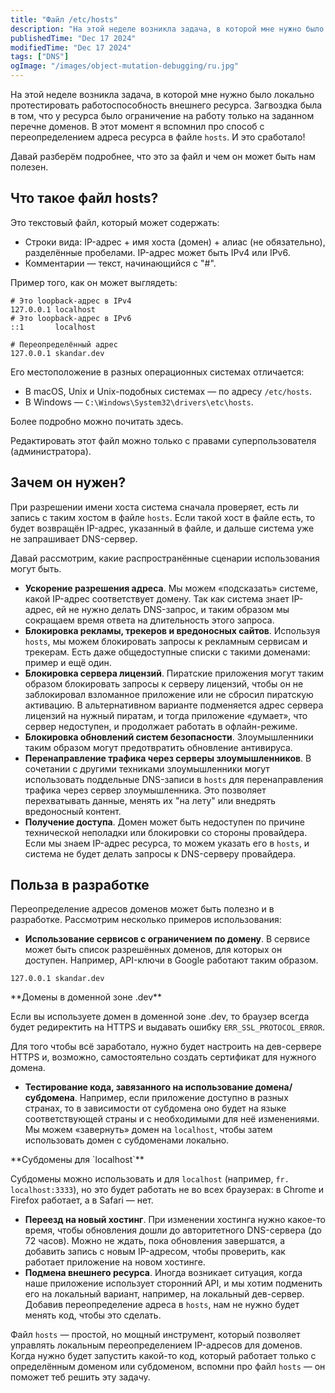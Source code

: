 ```yaml
---
title: "Файл /etc/hosts"
description: "На этой неделе возникла задача, в которой мне нужно было локально протестировать работоспособность внешнего ресурса. Загвоздка была в том, что у ресурса было ограничение на работу только на заданном перечне доменов. В этот момент я вспомнил про способ c переопределением адреса ресурса в файле /etc/hosts. И это сработало!"
publishedTime: "Dec 17 2024"
modifiedTime: "Dec 17 2024"
tags: ["DNS"]
ogImage: "/images/object-mutation-debugging/ru.jpg"
---
```


На этой неделе возникла задача, в которой мне нужно было локально протестировать работоспособность внешнего ресурса. Загвоздка была в том, что у ресурса было ограничение на работу только на заданном перечне доменов. В этот момент я вспомнил про способ с переопределением адреса ресурса в файле `hosts`. И это сработало!

Давай разберём подробнее, что это за файл и чем он может быть нам полезен.

## Что такое файл hosts?

Это текстовый файл, который может содержать:

- Строки вида: IP-адрес + имя хоста (домен) + алиас (не обязательно), разделённые пробелами. IP-адрес может быть IPv4 или IPv6.
- Комментарии — текст, начинающийся с "#".

Пример того, как он может выглядеть:

```plaintext
# Это loopback-адрес в IPv4
127.0.0.1 localhost
# Это loopback-адрес в IPv6
::1       localhost

# Переопределённый адрес
127.0.0.1 skandar.dev
```

Его местоположение в разных операционных системах отличается:

- В macOS, Unix и Unix-подобных системах — по адресу `/etc/hosts`.
- В Windows — `C:\​Windows\​System32\​drivers\​etc\​hosts`.

Более подробно можно почитать <Link href="https://en.wikipedia.org/wiki/Hosts_(file)#Location_in_the_file_system" external>здесь</Link>.

Редактировать этот файл можно только с правами суперпользователя (администратора).

## Зачем он нужен?

При разрешении имени хоста система сначала проверяет, есть ли запись с таким хостом в файле `hosts`. Если такой хост в файле есть, то будет возвращён IP-адрес, указанный в файле, и дальше система уже не запрашивает DNS-сервер.

Давай рассмотрим, какие распространённые сценарии использования могут быть.

- **Ускорение разрешения адреса**. Мы можем «подсказать» системе, какой IP-адрес соответствует домену. Так как система знает IP-адрес, ей не нужно делать DNS-запрос, и таким образом мы сокращаем время ответа на длительность этого запроса.
- **Блокировка рекламы, трекеров и вредоносных сайтов**. Используя `hosts`, мы можем блокировать запросы к рекламным сервисам и трекерам. Есть даже общедоступные списки с такими доменами: <Link href="https://raw.githubusercontent.com/StevenBlack/hosts/refs/heads/master/hosts" external>пример</Link> и <Link href="https://raw.githubusercontent.com/Ultimate-Hosts-Blacklist/Ultimate.Hosts.Blacklist/refs/heads/master/hosts/hosts0" external>ещё один</Link>.
- **Блокировка сервера лицензий**. Пиратские приложения могут таким образом блокировать запросы к серверу лицензий, чтобы он не заблокировал взломанное приложение или не сбросил пиратскую активацию. В альтернативном варианте подменяется адрес сервера лицензий на нужный пиратам, и тогда приложение «думает», что сервер недоступен, и продолжает работать в офлайн-режиме.
- **Блокировка обновлений систем безопасности**. Злоумышленники таким образом могут предотвратить обновление антивируса.
- **Перенаправление трафика через серверы злоумышленников**. В сочетании с другими техниками злоумышленники могут использовать поддельные DNS-записи в `hosts` для перенаправления трафика через сервер злоумышленника. Это позволяет перехватывать данные, менять их "на лету" или внедрять вредоносный контент.
- **Получение доступа**. Домен может быть недоступен по причине технической неполадки или блокировки со стороны провайдера. Если мы знаем IP-адрес ресурса, то можем указать его в `hosts`, и система не будет делать запросы к DNS-серверу провайдера.

## Польза в разработке

Переопределение адресов доменов может быть полезно и в разработке. Рассмотрим несколько примеров использования:

- **Использование сервисов с ограничением по домену**. В сервисе может быть список разрешённых доменов, для которых он доступен. Например, API-ключи в Google работают таким образом.

```plaintext
127.0.0.1 skandar.dev
```

<Callout variant="warning">
**Домены в доменной зоне .dev**

Если вы используете домен в доменной зоне .dev, то браузер всегда будет редиректить на HTTPS и выдавать ошибку `ERR_​SSL_​PROTOCOL_​ERROR`.

Для того чтобы всё заработало, нужно будет настроить на дев-сервере HTTPS и, возможно, самостоятельно создать сертификат для нужного домена.

</Callout>

- **Тестирование кода, завязанного на использование домена/субдомена**. Например, если приложение доступно в разных странах, то в зависимости от субдомена оно будет на языке соответствующей страны и с необходимыми для неё изменениями. Мы можем «завернуть» домен на `localhost`, чтобы затем использовать домен с субдоменами локально.

<Callout variant="info">
**Субдомены для `localhost`**

Субдомены можно использовать и для `localhost` (например, `fr.​localhost:​3333`), но это будет работать не во всех браузерах: в Chrome и Firefox работает, а в Safari — нет.

</Callout>

- **Переезд на новый хостинг**. При изменении хостинга нужно какое-то время, чтобы обновления дошли до авторитетного DNS-сервера (до 72 часов). Можно не ждать, пока обновления завершатся, а добавить запись с новым IP-адресом, чтобы проверить, как работает приложение на новом хостинге.
- **Подмена внешнего ресурса**. Иногда возникает ситуация, когда наше приложение использует сторонний API, и мы хотим подменить его на локальный вариант, например, на локальный дев-сервер. Добавив переопределение адреса в `hosts`, нам не нужно будет менять код, чтобы это сделать.

Файл `hosts` — простой, но мощный инструмент, который позволяет управлять локальным переопределением IP-адресов для доменов. Когда нужно будет запустить какой-то код, который работает только с определённым доменом или субдоменом, вспомни про файл `hosts` — он поможет теб решить эту задачу.

